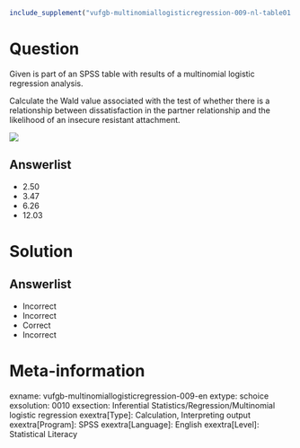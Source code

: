 ```r
include_supplement("vufgb-multinomiallogisticregression-009-nl-table01.jpg", recursive = TRUE)
```

Question
========

Given is part of an SPSS table with results of a multinomial logistic regression analysis.

Calculate the Wald value associated with the test of whether there is a relationship between dissatisfaction in the partner relationship and the likelihood of an insecure resistant attachment. 

![](vufgb-multinomiallogisticregression-009-nl-table01.jpg)
  
Answerlist
----------
* 2.50
* 3.47
* 6.26
* 12.03

Solution
========

Answerlist
----------
* Incorrect
* Incorrect
* Correct
* Incorrect

Meta-information
================
exname: vufgb-multinomiallogisticregression-009-en
extype: schoice
exsolution: 0010
exsection: Inferential Statistics/Regression/Multinomial logistic regression
exextra[Type]: Calculation, Interpreting output
exextra[Program]: SPSS
exextra[Language]: English
exextra[Level]: Statistical Literacy
